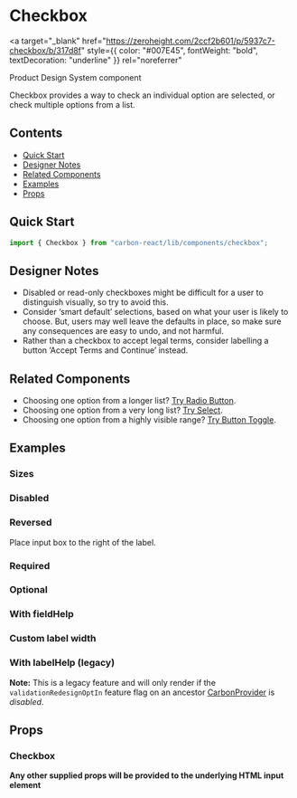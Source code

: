 

<Meta of={CheckboxStories} />

# Checkbox

<a
  target="_blank"
  href="https://zeroheight.com/2ccf2b601/p/5937c7-checkbox/b/317d8f"
  style={{ color: "#007E45", fontWeight: "bold", textDecoration: "underline" }}
  rel="noreferrer"
>
  Product Design System component
</a>

Checkbox provides a way to check an individual option are selected, or check multiple options from a list.

## Contents

- [Quick Start](#quick-start)
- [Designer Notes](#designer-notes)
- [Related Components](#related-components)
- [Examples](#examples)
- [Props](#props)

## Quick Start

```javascript
import { Checkbox } from "carbon-react/lib/components/checkbox";
```

## Designer Notes

- Disabled or read-only checkboxes might be difficult for a user to distinguish visually, so try to avoid this.
- Consider ‘smart default’ selections, based on what your user is likely to choose. But, users may well leave the defaults in place, so make sure any consequences are easy to undo, and not harmful.
- Rather than a checkbox to accept legal terms, consider labelling a button ‘Accept Terms and Continue’ instead.

## Related Components

- Choosing one option from a longer list? [Try Radio Button](../?path=/docs/radio-button--docs).
- Choosing one option from a very long list? [Try Select](../?path=/docs/select--docs).
- Choosing one option from a highly visible range? [Try Button Toggle](../?path=/docs/button-toggle--docs).

## Examples

<Canvas of={CheckboxStories.Default} />

### Sizes

<Canvas of={CheckboxStories.Sizes} />

### Disabled

<Canvas of={CheckboxStories.Disabled} />

### Reversed

Place input box to the right of the label.

<Canvas of={CheckboxStories.Reversed} />

### Required

<Canvas of={CheckboxStories.Required} />

### Optional

<Canvas of={CheckboxStories.Optional} />

### With fieldHelp

<Canvas of={CheckboxStories.WithFieldHelp} />

### Custom label width

<Canvas of={CheckboxStories.CustomLabelWidth} />

### With labelHelp (legacy)

**Note:** This is a legacy feature and will only render if the `validationRedesignOptIn` feature flag on an ancestor [CarbonProvider](../?path=/docs/carbon-provider--docs) is *disabled*.

<Canvas of={CheckboxStories.LegacyLabelHelp} />

## Props

### Checkbox

<ArgTypes of={CheckboxStories} />

**Any other supplied props will be provided to the underlying HTML input element**